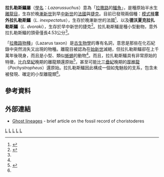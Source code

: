 {{Automatic taxobox
| taxon = Lazarussuchus
| authority = Hecht, 1992
| fossil_range = {{fossil_range|56|20}}
| image =Lazarussuchus NT small.jpg
| image_caption =
| type_species = '''意外拉扎勒斯鱷<br>''Lazarussuchus inexpectatus'''''
| type_species_authority = Hecht, 1992
| subdivision_ranks = [[種|種]]
| subdivision = 
*'''意外拉扎勒斯鱷 ''L. inexpectatus''''' <small>Hecht, 1992</small>
*'''德沃夏克拉扎勒斯鱷 ''L. dvoraki''''' <small>Evans and Klembara, 2005</small>
}}

'''拉扎勒斯鱷屬'''（[[學名|學名]]：''Lazarussuchus''）意為「[[拉撒路|拉撒路]]的[[鱷魚|鱷魚]]」，是種原始半水生[[離龍目|離龍目]]，生存於晚[[漸新世|漸新世]]到早[[中新世|中新世]]的[[法國|法國]]與[[捷克|捷克]]。目前已發現兩個種：[[模式種|模式種]]'''意外拉扎勒斯鱷'''（''L. inexpectatus''），生存於晚漸新世的法國<ref name=MKH92>{{cite journal |last=Hecht |first=M.K. |year=1992 |title=A new choristodere (Reptilia, Diapsida) from the Oligocene of France: an example of the Lazarus effect |journal=Geobios |volume=25 |pages=115–131|doi=10.1016/S0016-6995(09)90041-9}}</ref>、以及'''德沃夏克拉扎勒斯鱷'''（''L. dvoraki''），生存於早中新世的捷克<ref name=EK05>{{cite journal |last=Evans |first=Susan E. |coauthors=and Klembara, Jozef |year=2005 |title=A choristoderan reptile {Reptilia: Diapsida) from the Lower Miocene of northwest Bohemia (Czech Republic) |journal=Journal of Vertebrate Paleontology |volume=25 |issue=1 |pages=171-184|doi=10.1671/0272-4634(2005)025[0171:ACRRDF]2.0.CO;2 |issn=0272-4634 }}</ref>。拉扎勒斯鱷是種小型動物，意外拉扎勒斯鱷的頭骨僅長4.53公分<ref name=MKH92/>。

「[[拉撒路物種|拉撒路物種]]」（Lazarus taxon）是[[古生物學|古生物學]]的專有名詞，意思是那些在化石紀錄中突然消失又出現的物種。離龍目被認為在[[始新世|始新世]]滅絕，但拉扎勒斯鱷卻在上千萬年後現身，而且是小型、類似[[蜥蜴|蜥蜴]]的動物<ref name=MKH92/>。而且，拉扎勒斯鱷具有非常原始的特徵，比[[白堊紀|白堊紀]]晚期的離龍類還原始<ref name=SE93>{{cite journal |last=Evans |first=S.E. |coauthors=and Hecht, M.K. |year=1993 |title=A history of an extinct reptilian clade, the Choristodera: longevity, Lazarus-Taxa, and the fossil record |journal=Evolutionary Biology |volume=27 |pages=323–338}}</ref>，甚至可能比[[三疊紀|三疊紀]]晚期的[[厚椎龍|厚椎龍]]（''Pachystropheus''）還原始。拉扎勒斯鱷因此構成一個如鬼魅般的支系，包含未被發現、確定的小型離龍類<ref name=EK05/>。

==參考資料==
{{reflist}}

==外部連結==
*[https://web.archive.org/web/20080418031008/http://www.dinosauria.com/jdp/evol/ghost.html Ghost lineages] - brief article on the fossil record of choristoderes
{{離龍目}}
{{Taxonbar|from=Q222698}}

[[Category:離龍目|L]]
[[Category:始新世爬行動物|L]]
[[Category:漸新世爬行動物|L]]
[[Category:中新世爬行動物|L]]
[[Category:1992年描述的分类群|L]]